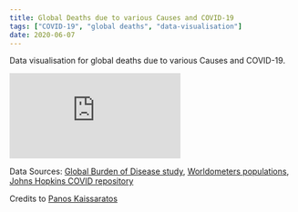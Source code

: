 ```yaml
---
title: Global Deaths due to various Causes and COVID-19
tags: ["COVID-19", "global deaths", "data-visualisation"]
date: 2020-06-07
---
```


Data visualisation for global deaths due to various Causes and COVID-19.

<Embed
    src="https://flo.uri.sh/visualisation/2645529/embed"
/>

Data Sources: [Global Burden of Disease study](http://ghdx.healthdata.org/), [Worldometers populations](https://www.worldometers.info/population/), [Johns Hopkins COVID repository](https://github.com/CSSEGISandData/COVID-19)


Credits to [Panos Kaissaratos](https://app.flourish.studio/@pkaissaratos)